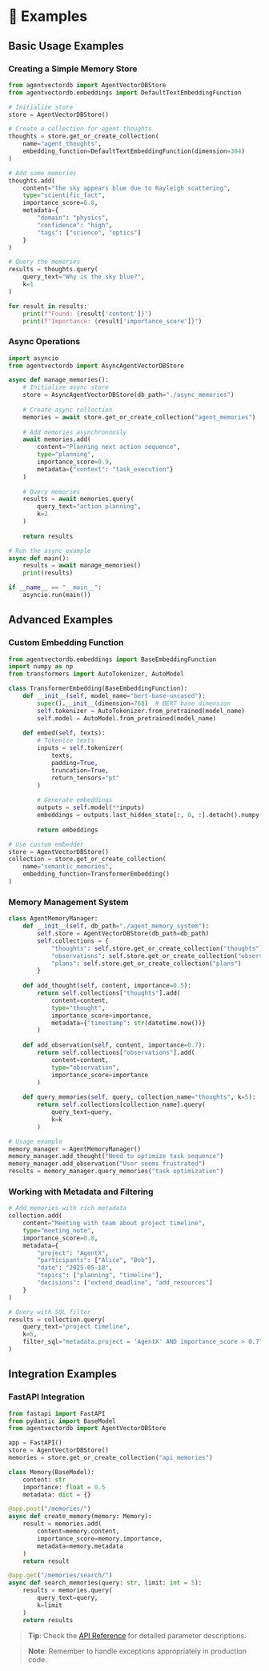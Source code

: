 # 🧪 Examples

## Basic Usage Examples

### Creating a Simple Memory Store

```python filename="memory_example.py"
from agentvectordb import AgentVectorDBStore
from agentvectordb.embeddings import DefaultTextEmbeddingFunction

# Initialize store
store = AgentVectorDBStore()

# Create a collection for agent thoughts
thoughts = store.get_or_create_collection(
    name="agent_thoughts",
    embedding_function=DefaultTextEmbeddingFunction(dimension=384)
)

# Add some memories
thoughts.add(
    content="The sky appears blue due to Rayleigh scattering",
    type="scientific_fact",
    importance_score=0.8,
    metadata={
        "domain": "physics",
        "confidence": "high",
        "tags": ["science", "optics"]
    }
)

# Query the memories
results = thoughts.query(
    query_text="Why is the sky blue?",
    k=1
)

for result in results:
    print(f"Found: {result['content']}")
    print(f"Importance: {result['importance_score']}")
```

### Async Operations

```python
import asyncio
from agentvectordb import AsyncAgentVectorDBStore

async def manage_memories():
    # Initialize async store
    store = AsyncAgentVectorDBStore(db_path="./async_memories")
    
    # Create async collection
    memories = await store.get_or_create_collection("agent_memories")
    
    # Add memories asynchronously
    await memories.add(
        content="Planning next action sequence",
        type="planning",
        importance_score=0.9,
        metadata={"context": "task_execution"}
    )
    
    # Query memories
    results = await memories.query(
        query_text="action planning",
        k=2
    )
    
    return results

# Run the async example
async def main():
    results = await manage_memories()
    print(results)

if __name__ == "__main__":
    asyncio.run(main())
```

## Advanced Examples

### Custom Embedding Function

```python
from agentvectordb.embeddings import BaseEmbeddingFunction
import numpy as np
from transformers import AutoTokenizer, AutoModel

class TransformerEmbedding(BaseEmbeddingFunction):
    def __init__(self, model_name="bert-base-uncased"):
        super().__init__(dimension=768)  # BERT base dimension
        self.tokenizer = AutoTokenizer.from_pretrained(model_name)
        self.model = AutoModel.from_pretrained(model_name)
    
    def embed(self, texts):
        # Tokenize texts
        inputs = self.tokenizer(
            texts,
            padding=True,
            truncation=True,
            return_tensors="pt"
        )
        
        # Generate embeddings
        outputs = self.model(**inputs)
        embeddings = outputs.last_hidden_state[:, 0, :].detach().numpy()
        
        return embeddings

# Use custom embedder
store = AgentVectorDBStore()
collection = store.get_or_create_collection(
    name="semantic_memories",
    embedding_function=TransformerEmbedding()
)
```

### Memory Management System

```python
class AgentMemoryManager:
    def __init__(self, db_path="./agent_memory_system"):
        self.store = AgentVectorDBStore(db_path=db_path)
        self.collections = {
            "thoughts": self.store.get_or_create_collection("thoughts"),
            "observations": self.store.get_or_create_collection("observations"),
            "plans": self.store.get_or_create_collection("plans")
        }
    
    def add_thought(self, content, importance=0.5):
        return self.collections["thoughts"].add(
            content=content,
            type="thought",
            importance_score=importance,
            metadata={"timestamp": str(datetime.now())}
        )
    
    def add_observation(self, content, importance=0.7):
        return self.collections["observations"].add(
            content=content,
            type="observation",
            importance_score=importance
        )
    
    def query_memories(self, query, collection_name="thoughts", k=5):
        return self.collections[collection_name].query(
            query_text=query,
            k=k
        )

# Usage example
memory_manager = AgentMemoryManager()
memory_manager.add_thought("Need to optimize task sequence")
memory_manager.add_observation("User seems frustrated")
results = memory_manager.query_memories("task optimization")
```

### Working with Metadata and Filtering

```python
# Add memories with rich metadata
collection.add(
    content="Meeting with team about project timeline",
    type="meeting_note",
    importance_score=0.8,
    metadata={
        "project": "AgentX",
        "participants": ["Alice", "Bob"],
        "date": "2025-05-18",
        "topics": ["planning", "timeline"],
        "decisions": ["extend_deadline", "add_resources"]
    }
)

# Query with SQL filter
results = collection.query(
    query_text="project timeline",
    k=5,
    filter_sql="metadata.project = 'AgentX' AND importance_score > 0.7"
)
```

## Integration Examples

### FastAPI Integration

```python
from fastapi import FastAPI
from pydantic import BaseModel
from agentvectordb import AgentVectorDBStore

app = FastAPI()
store = AgentVectorDBStore()
memories = store.get_or_create_collection("api_memories")

class Memory(BaseModel):
    content: str
    importance: float = 0.5
    metadata: dict = {}

@app.post("/memories/")
async def create_memory(memory: Memory):
    result = memories.add(
        content=memory.content,
        importance_score=memory.importance,
        metadata=memory.metadata
    )
    return result

@app.get("/memories/search/")
async def search_memories(query: str, limit: int = 5):
    results = memories.query(
        query_text=query,
        k=limit
    )
    return results
```

> **Tip**: Check the [API Reference](api-reference) for detailed parameter descriptions.

> **Note**: Remember to handle exceptions appropriately in production code.